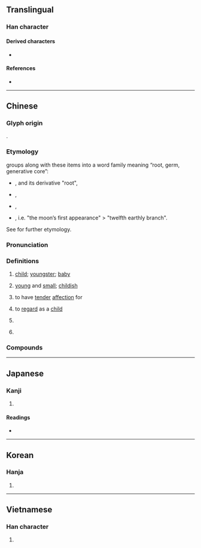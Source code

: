 {{character info}}
==Translingual==
{{stroke order|strokes=9}}

===Han character===
{{Han char|rn=39|rad=子|as=06|sn=9|four=10482|canj=NDYVO|ids=⿰子亥}}

====Derived characters====
* {{l|mul|[[𫫂]], [[𢱙]]}}

====References====
* {{Han ref|kx=0279.150|dkj=06977|dj=0548.100|hdz=21015.110|uh=5B69|ud=23401|bh=ABC4|bd=43972}}

----

==Chinese==
{{zh-forms|alt=㜾}}

===Glyph origin===
{{Han etym}}
{{Han compound|子|亥|ls=psc|c1=s|c2=p}}.

===Etymology===
{{zh-ref|Smith (2011)}} groups {{och-l|孩|to toddle, to stand upright > child}} along with these items into a word family meaning “root, germ, generative core”:

* {{och-l|荄|id=1}}, and its derivative {{och-l|根}} "root", 
* {{och-l|核|id=2|germ, kernel}}, 
* {{och-l|骸|(human) bones}}, 
* {{och-l|亥|sprouting stage}}, i.e. "the moon’s first appearance" > "twelfth earthly branch".

See {{och-l|核|id=2}} for further etymology.

===Pronunciation===
{{zh-pron
|m=hái
|ma=LL-Q7850 (zho)-雲角-孩.wav
|m-s=
|c=haai4,hoi4
|c-t=
|g=
|h=pfs=hài
|j=
|mb=hǎi
|md=hài
|mn=hâi
|mn-t=hai6/hai5
|w=3hhe
|x=
|mc=y
|oc=y
|cat=n,a,v,pn
}}

===Definitions===
{{zh-hanzi}}

# [[child]]; [[youngster]]; [[baby]]
#: {{zh-x|男孩兒{r}|boy}}
# {{lb|zh|literary}} [[young]] and [[small]]; [[childish]]
# {{lb|zh|literary}} to have [[tender]] [[affection]] for
# {{lb|zh|literary}} to [[regard]] as a [[child]]
# {{lb|zh|obsolete}} {{zh-alt-form|咳|(''of baby'') to [[giggle]]; to [[laugh]]}}
# {{surname|zh}}

===Compounds===
{{zh-der|倒繃孩兒|傻孩子|兒孩兒|呆答孩|女孩兒|女孩子|嬰孩|孩乳|孩兒|孩兒面|孩子|孩子家|孩子氣|孩子王|孩子頭|孩提|孩氣|孩童|家生孩兒|小孩|小孩子家|帶孩子|弟子孩兒|打孩歌|摩孩羅|毛孩子|泥孩兒|男孩子|皮孩子|紅孩兒|臺孩|虎剌孩|野孩子|下次孩兒|不胎孩|乳孩兒|兒孩|八十孩兒|則劇孩兒|台孩|呆打孩|女孩|始孩|孤孩|孩中顏|孩兒參|孩兒茶|孩兒菊|孩名|孩咍|孩嬰|孩子話|孩孺|孩幼|孩弄|孩抱|孩稚|孩笑|孩虎|孩蟲|孩赤|孾孩|害孩子|家生孩子|小孩子|悶打孩|悶答孩|提孩|桃孩|棄孩|毛孩|泥孩|生孩|私孩子|童孩|答孩|耍孩兒|胎孩|血孩|遺孩|阿孩兒|香孩兒營|男孩|男孩兒}}

----

==Japanese==

===Kanji===
{{ja-kanji|grade=|rs=子06}}

# {{rfdef|ja|sort=子06}}

====Readings====
* {{ja-readings
|goon=がい
|kanon=かい
|kun=ちのみご-
}}

----

==Korean==

===Hanja===
{{ko-hanja|hangeul=해|rv=hae|mr=hae}}

# {{rfdef|ko|sort=子06}}

----

==Vietnamese==

===Han character===
{{vi-readings|reading=hài, hời|rs=子06}}

# {{rfdef|vi|sort=子06}}